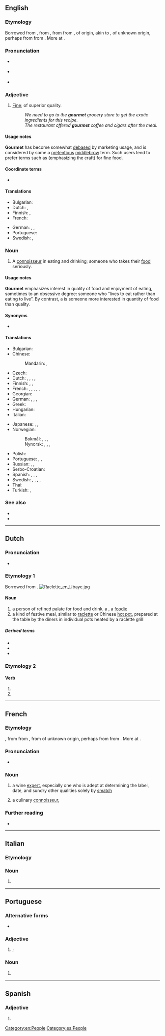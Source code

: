 {{also|Gourmet}}
==English==
{{wikipedia}}

===Etymology===
Borrowed from {{bor|en|fr|gourmet}}, from {{etyl|frm|en}} {{m|frm|gourmet}}, from {{etyl|fro|en}} {{m|fro|groumet||wine broker, valet in charge of wines, servant}} from {{etyl|fro|en}} {{m|fro|grommes||manservant}}, of {{etyl|gem|en}} origin, akin to {{etyl|enm|en}} {{m|enm|grom|grom, grome|boy, valet, servant}}, of unknown origin, perhaps from {{etyl|ang|en}} {{m|ang|*grōma||male child, boy, youth}} from {{etyl|ang|en}} {{m|ang|grōwan||to grow}}. More at {{m|en|groom}}.

===Pronunciation===
* {{a|US}} {{IPA|/ɡʊɹˈmeɪ/|/ˈɡʊɹmeɪ/|lang=en}}
* {{a|UK}} {{IPA|/ˈɡʊəmeɪ/|/ˈɡɔːmeɪ/|lang=en}}
* {{rhymes|eɪ|lang=en}}

===Adjective===
{{en-adj|-}}

# {{lb|en|of food and drink}} [[fine|Fine]]; of superior quality. {{defdate|from 1820}}
#: ''We need to go to the '''gourmet''' grocery store to get the exotic ingredients for this recipe.''
#: ''The restaurant offered '''gourmet''' coffee and cigars after the meal.''

====Usage notes====
'''Gourmet''' has become somewhat [[debased]] by marketing usage, and is considered by some a [[pretentious]] [[middlebrow]] term. Such users tend to prefer terms such as {{m|en|artisanal}} (emphasizing the craft) for fine food.

====Coordinate terms====
* {{l|en|artisanal}}

====Translations====
{{trans-top}}
* Bulgarian: {{t|bg|деликатесен|sc=Cyrl}}
* Dutch: {{t|nl|voor fijnproevers}}, {{t+|nl|culinair}}
* Finnish: {{t+|fi|gourmet}}, {{t|fi|gurmee}}
* French: {{t+|fr|gastronomique}}
{{trans-mid}}
* German: {{t|de|Feinschmecker-}}, {{t|de|Genießer-}}, {{t|de|Feinkost-}}
* Portuguese: {{t+|pt|gourmet}}
* Swedish: {{t|sv|gourmet-}}, {{t|sv|gourmé-}}
{{trans-bottom}}

===Noun===
{{en-noun}}

# A [[connoisseur]] in eating and drinking; someone who takes their [[food]] seriously.

====Usage notes====
'''Gourmet''' emphasizes interest in quality of food and enjoyment of eating, sometimes to an obsessive degree: someone who “lives to eat rather than eating to live”. By contrast, a {{m|en|gourmand}} is someone more interested in quantity of food than quality.

====Synonyms====
* {{l|en|foodie}}

====Translations====
{{trans-top|gourmet; a person who appreciates good food}}
* Bulgarian: {{t+|bg|чревоугодник|m|sc=Cyrl}}
* Chinese:
*: Mandarin: {{t+|cmn|美食家|tr=měishíjiā|sc=Hani}}, {{t|cmn|美食者|tr=měishízhě|sc=Hani}}
* Czech: {{t|cs|labužník|m}}
* Dutch: {{t+|nl|gastronoom|m}}, {{t+|nl|gastronome|f}}, {{t+|nl|fijnproever|m}}, {{t|nl|fijnproefster|f}}, {{t|nl|kenner van de keuken|m}}
* Finnish: {{t+|fi|herkuttelija}}, {{t+|fi|herkkusuu}}, {{t|fi|gurmandi}}
* French: {{t+|fr|gourmet|m}}, {{t+|fr|gastronome}}, {{t+|fr|fine gueule}}, {{t+|fr|dégustateur|m}}, {{t+|fr|gourmand|m}}, {{t+|fr|gourmande|f}}
* Georgian: {{t|ka|გურმანი}}
* German: {{t+|de|Feinschmecker|m}}, {{t|de|Feinschmeckerin|f}}, {{t+|de|Gourmet|m}}, {{t|de|Genießer|m}}
* Greek: {{t+|el|καλοφαγάς|m}}
* Hungarian: {{t+|hu|ínyenc}}
* Italian: {{t|it|buongustaio}}
{{trans-mid}}
* Japanese: {{t|ja|食通|tr=shokutsū}}, {{t|ja|美食家|tr=bishoku-ka}}, {{t|ja|グルメ|tr=gurume}}
* Norwegian:
*: Bokmål: {{t|nb|feinschmecker|m}}, {{t|nb|matskjønner|m}}, {{t|nb|gastronom|m}}, {{t|nb|gourmet|m}}
*: Nynorsk: {{t|nn|finsmakar|m}}, {{t|nn|matskjønar|m}}, {{t|nn|gastronom|m}}, {{t|nn|gourmet|m}}
* Polish: {{t+|pl|smakosz|m}}
* Portuguese: {{t+|pt|gourmet|m|f}}, {{t|pt|gastrónomo|m}} {{qualifier|Portugal}}, {{t|pt|gastrônomo|m}} {{qualifier|Brazil}}
* Russian: {{t+|ru|гурма́н|m}}, {{t+|ru|гастроно́м|m}}, {{t+|ru|ла́комка|m|f}}
* Serbo-Croatian: {{t+|sh|fàjnšmeker|m}}
* Spanish: {{t|es|gastrónomo}}, {{t+|es|sibarita}}, {{t+|es|gourmet}}, {{t+|es|goloso|m}}
* Swedish: {{t|sv|finsmakare|c}}, {{t|sv|matkännare|c}}, {{t+|sv|gastronom|c}}, {{t+|sv|gourmet|c}}, {{t+|sv|gourmé|c}}
* Thai: {{t+|th|นักกิน}}
* Turkish: {{t+|tr|gurme}}, {{t+|tr|tatbilir}}
{{trans-bottom}}

===See also===
* {{l|en|gourmand}}
* {{l|en|haute cuisine}}

[[Category:en:People]]

----

==Dutch==

===Pronunciation===
* {{IPA|lang=nl|/ɣuːrˈmɛt/|/ɡuːrˈmɛt/}}

===Etymology 1===
Borrowed from {{bor|nl|fr|gourmet}}.
[[File:Raclette_en_Ubaye.jpg|thumb]]
====Noun====
{{nl-noun|m|-s|gourmetje}}

# a person of refined palate for food and drink, a {{l|en|gourmet}}, a [[foodie]]
# a kind of festive meal, similar to [[raclette]] or Chinese [[hot pot]], prepared at the table by the diners in individual pots heated by a raclette grill

=====Derived terms=====
* {{l|nl|gourmetten}}
* {{l|nl|gourmetpan}}
* {{l|nl|gourmetset}}

===Etymology 2===
{{nonlemma}}

====Verb====
{{nl-verb-form}}

# {{nl-verb form of|p=123|n=sg|t=pres|m=ind|gourmetten}}
# {{nl-verb form of|m=imp|gourmetten}}

----

==French==

===Etymology===
{{etyl|frm|fr}} {{m|frm|gourmet}}, from {{etyl|fro|fr}} {{m|fro|groumet||wine broker, valet in charge of wines, servant}} from {{etyl|fro|fr}} {{m|fro|grommes||manservant}}, from {{etyl|enm|fr}} {{m|enm|grom|grom, grome|boy, valet, servant}} of unknown origin, perhaps from {{etyl|ang|fr}} {{m|ang|*grōma||male child, boy, youth}} from {{etyl|ang|fr}} {{m|ang|grōwan||to grow}}. More at {{m|en|groom}}.

===Pronunciation===
* {{fr-IPA}}

===Noun===
{{fr-noun|m}}

# {{lb|fr|of wines}} a wine [[expert]], especially one who is adept at determining the label, date, and sundry other qualities solely by [[smatch]]
# {{qualifier|more commonly}} a culinary [[connoisseur]], {{l|en|gourmet}}

===Further reading===
* {{R:TLFi}}

----

==Italian==

===Etymology===
{{etyl|fr|it}}

===Noun===
{{head|it|noun|g=m|g2=f|invariable}}

# {{l|en|gourmet}}

----

==Portuguese==

===Alternative forms===
* {{l|pt|gurmê}} {{qualifier|rare}}

===Adjective===
{{pt-adj|pl=gourmet}}

# {{lb|pt|of food}} {{l|en|gourmet}}; {{l|en|fine}}

===Noun===
{{pt-noun|mf|s}}

# {{l|en|gourmet}} {{gloss|a person who appreciates good food}}

----

==Spanish==

===Adjective===
{{es-adj}}

# {{l|en|gourmet}}

[[Category:es:People]]